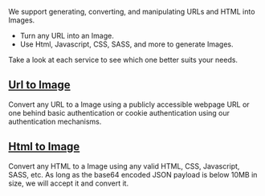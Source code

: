 We support generating, converting, and manipulating URLs and HTML into Images.

- Turn any URL into an Image.
- Use Html, Javascript, CSS, SASS, and more to generate Images.

Take a look at each service to see which one better suits your needs.

## [Url to Image](url-to-image/)
Convert any URL to a Image using a publicly accessible webpage URL or one behind basic authentication or cookie authentication using our authentication mechanisms.

## [Html to Image](html-to-image/)
Convert any HTML to a Image using any valid HTML, CSS, Javascript, SASS, etc. As long as the base64 encoded JSON payload is below 10MB in size, we will accept it and convert it.